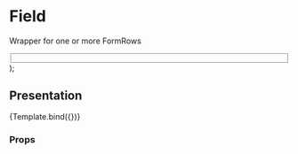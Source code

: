 

<Meta title="Django admin/Fieldset" component={Fieldset} />

# Field

Wrapper for one or more FormRows

  <Fieldset {...args}>
    <FormRow {...args}>
      <Field name="Field" label="Input field" helpText="Lorem ipsum">
        <TextInput />
      </Field>
    </FormRow>
    <FormRow {...args}>
      <Field name="Field2" label="Input field2" helpText="Lorem ipsum">
        <TextInput />
      </Field>
    </FormRow>
  </Fieldset>
);

## Presentation

<Canvas>
  <Story
    name="Default"
    args={{
      title: 'FieldSet',
      extraClassName: 'admin-fieldset',
      extra: {name: 'fieldset'},
    }}
  >
    {Template.bind({})}
  </Story>
</Canvas>

### Props

<ArgsTable story="Default" />
